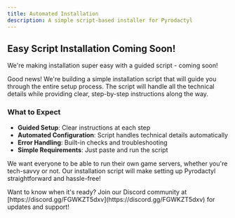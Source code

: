 ```yaml
---
title: Automated Installation
description: A simple script-based installer for Pyrodactyl
---
```


## Easy Script Installation Coming Soon!

<Callout type="info">
  We're making installation super easy with a guided script - coming soon!
</Callout>

Good news! We're building a simple installation script that will guide you through the entire setup process. The script will handle all the technical details while providing clear, step-by-step instructions along the way.

### What to Expect
- **Guided Setup**: Clear instructions at each step
- **Automated Configuration**: Script handles technical details automatically
- **Error Handling**: Built-in checks and troubleshooting
- **Simple Requirements**: Just paste and run the script

We want everyone to be able to run their own game servers, whether you're tech-savvy or not. Our installation script will make setting up Pyrodactyl straightforward and hassle-free!

<Callout type="note">
  Want to know when it's ready? Join our Discord community at [https://discord.gg/FGWKZT5dxv](https://discord.gg/FGWKZT5dxv) for updates and support!
</Callout>